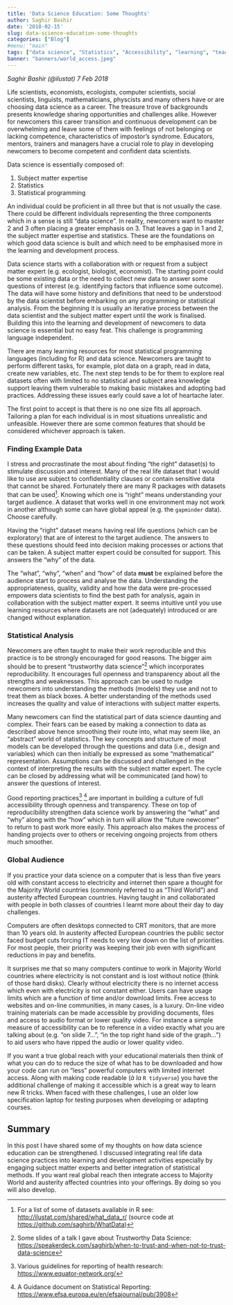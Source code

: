 ```yaml
---
title: 'Data Science Education: Some Thoughts'
author: Saghir Bashir
date: '2018-02-15'
slug: data-science-education-some-thoughts
categories: ["Blog"]
#menu: "main"
tags: ["data science", "Statistics", "Accessibility", "learning", "teaching", "R"]
banner: "banners/world_access.jpeg"
---
```


*Saghir Bashir (@ilustat)*
*7 Feb 2018*

Life scientists, economists, ecologists, computer scientists, social
scientists, linguists, mathematicians, physcists and many others have 
or are choosing data science as a career. The treasure trove of 
backgrounds presents knowledge sharing opportunities and challenges 
alike. However for newcomers this career transition and continuous 
development can be overwhelming and leave some of them with feelings 
of not belonging or lacking competence, characteristics of impostor’s 
syndrome. Educators, mentors, trainers and managers have a crucial role 
to play in developing newcomers to become competent and confident data 
scientists.

Data science is essentially composed of:

1.  Subject matter expertise
2.  Statistics
3.  Statistical programming

An individual could be proficient in all three but that is not usually
the case. There could be different individuals representing the three
components which in a sense is still “data science”. In reality,
newcomers want to master 2 and 3 often placing a greater emphasis on 3.
That leaves a gap in 1 and 2, the subject matter expertise and
statistics. These are the foundations on which good data science is
built and which need to be emphasised more in the learning and
development process.

Data science starts with a collaboration with or request from a subject
matter expert (e.g. ecologist, biologist, economist). The starting point
could be some existing data or the need to collect new data to answer
some questions of interest (e.g. identifying factors that influence some
outcome). The data will have some history and definitions that need to
be understood by the data scientist before embarking on any programming
or statistical analysis. From the beginning it is usually an iterative
process between the data scientist and the subject matter expert until
the work is finalised. Building this into the learning and development
of newcomers to data science is essential but no easy feat. This
challenge is programming language independent.

There are many learning resources for most statistical programming
languages (including for R) and data science. Newcomers are taught to
perform different tasks, for example, plot data on a graph, read in
data, create new variables, etc. The next step tends to be for them to
explore real datasets often with limited to no statistical and subject
area knowledge support leaving them vulnerable to making basic mistakes
and adopting bad practices. Addressing these issues early could save a
lot of heartache later.

The first point to accept is that there is no one size fits all
approach. Tailoring a plan for each individual is in most situations
unrealistic and unfeasible. However there are some common features that
should be considered whichever approach is taken.

### Finding Example Data

I stress and procrastinate the most about finding “the right” dataset(s)
to stimulate discussion and interest. Many of the real life dataset that
I would like to use are subject to confidentiality clauses or contain
sensitive data that cannot be shared. Fortunately there are many R
packages with datasets that can be used[^1]. Knowing which one is
“right” means understanding your target audience. A dataset that works
well in one environment may not work in another although some can have
global appeal (e.g. the `gapminder` data). Choose carefully.

Having the “right” dataset means having real life questions (which
can be exploratory) that are of interest to the target audience. The 
answers to these questions should feed into decision making processes 
or actions that can be taken. A subject matter expert could be consulted 
for support. This answers the “why” of the data.

The “what”, “why”, “when” and “how” of data **must** be explained before
the audience start to process and analyse the data. Understanding the
appropriateness, quality, validity and how the data were pre-processed
empowers data scientists to find the best path for analysis, again in
collaboration with the subject matter expert. It seems intuitive until
you use learning resources where datasets are not (adequately) introduced 
or are changed without explanation.

### Statistical Analysis

Newcomers are often taught to make their work reproducible and this 
practice is to be strongly encouraged for good reasons. The bigger 
aim should be to present “trustworthy data science”[^2] which 
incorporates reproducibility. It encourages full openness and 
transparency about all the strengths and weaknesses. This approach can
be used to nudge newcomers into understanding the methods (models)
they use and not to treat them as black boxes. A better understanding of
the methods used increases the quality and value of interactions with
subject matter experts.

Many newcomers can find the statistical part of data science daunting 
and complex. Their fears can be eased by making a connection to data as
described above hence smoothing their route into, what may seem like, an
“abstract” world of statistics. The key concepts and structure of most
models can be developed through the questions and data (i.e., design and
variables) which can then initially be expressed as some “mathematical”
representation. Assumptions can be discussed and challenged in the
context of interpreting the results with the subject matter expert. The
cycle can be closed by addressing what will be communicated (and how) to
answer the questions of interest.

Good reporting practices[^3] [^4] are important in building a
culture of full accessibility through openness and transparency. These
on top of reproducibility strengthen data science work by answering the
“what” and “why” along with the “how” which in turn will allow the
“future newcomer” to return to past work more easily. This approach also
makes the process of handing projects over to others or receiving ongoing
projects from others much smoother.

### Global Audience

If you practice your data science on a computer that is less than five
years old with constant access to electricity and internet then
spare a thought for the Majority World countries (commonly referred to
as “Third World”) and austerity affected European countries. Having
taught in and collaborated with people in both classes of countries I
learnt more about their day to day challenges.

Computers are often desktops connected to CRT monitors, that are more 
than 10 years old. In austerity affected European countries the public 
sector faced budget cuts forcing IT needs to very low down on the list 
of priorities. For most people, their priority was keeping their job even
with significant reductions in pay and benefits.

It surprises me that so many computers continue to work in Majority
World countries where electricity is not constant and is lost without
notice (think of those hard disks). Clearly without electricity there is
no internet access which even with electricity is not constant either.
Users can have usage limits which are a function of time and/or download
limits. Free access to websites and on-line communities, in many cases, is
a luxury. On-line video training materials can be made accessible by
providing documents, files and access to audio format or lower quality video. 
For instance a simple measure of accessibility can be to reference in a 
video exactly what you are talking about (e.g. “on slide 7...”, "in the
top right hand side of the graph...") to aid users who have ripped the 
audio or lower quality video.

If you want a true global reach with your educational materials then
think of what you can do to reduce the size of what has to be downloaded
and how your code can run on “less” powerful computers with limited
internet access. Along with making code readable (*à la* `R tidyverse`) 
you have the additional challenge of making it accessible which is a 
great way to learn new R tricks. When faced with these challenges, I 
use an older low specification laptop for testing purposes when developing 
or adapting courses.

## Summary

In this post I have shared some of my thoughts on how data science
education can be strengthened. I discussed integrating real life data
science practices into learning and development activities especially by
engaging subject matter experts and better integration of statistical
methods. If you want real global reach then integrate access to Majority
World and austerity affected countries into your offerings. By doing so
you will also develop.

[^1]: For a list of some of datasets available in R see:
<http://ilustat.com/shared/what_data_r/> (source code at <https://github.com/saghirb/WhatData>)

[^2]: Some slides of a talk I gave about Trustworthy Data Science: 
<https://speakerdeck.com/saghirb/when-to-trust-and-when-not-to-trust-data-science>

[^3]: Various guidelines for reporting of health research:
<https://www.equator-network.org/>

[^4]: A Guidance document on Statistical Reporting:
<https://www.efsa.europa.eu/en/efsajournal/pub/3908>

